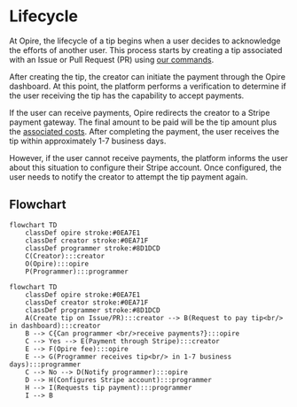 # Lifecycle

At Opire, the lifecycle of a tip begins when a user decides to acknowledge the efforts of another user. This process starts by creating a tip associated with an Issue or Pull Request (PR) using [our commands](/overview/commands#tip-a-user).

After creating the tip, the creator can initiate the payment through the Opire dashboard. At this point, the platform performs a verification to determine if the user receiving the tip has the capability to accept payments.

If the user can receive payments, Opire redirects the creator to a Stripe payment gateway. The final amount to be paid will be the tip amount plus the [associated costs](/tips/pricing#minimum-price-and-costs). After completing the payment, the user receives the tip within approximately 1-7 business days.

However, if the user cannot receive payments, the platform informs the user about this situation to configure their Stripe account. Once configured, the user needs to notify the creator to attempt the tip payment again.

## Flowchart

```mermaid
flowchart TD
    classDef opire stroke:#0EA7E1
    classDef creator stroke:#0EA71F
    classDef programmer stroke:#8D1DCD
    C(Creator):::creator
    O(Opire):::opire
    P(Programmer):::programmer
```

```mermaid
flowchart TD
    classDef opire stroke:#0EA7E1
    classDef creator stroke:#0EA71F
    classDef programmer stroke:#8D1DCD
    A(Create tip on Issue/PR):::creator --> B(Request to pay tip<br/> in dashboard):::creator
    B --> C{Can programmer <br/>receive payments?}:::opire
    C --> Yes --> E(Payment through Stripe):::creator
    E --> F(Opire fee):::opire
    E --> G(Programmer receives tip<br/> in 1-7 business days):::programmer
    C --> No --> D(Notify programmer):::opire
    D --> H(Configures Stripe account):::programmer
    H --> I(Requests tip payment):::programmer
    I --> B
```